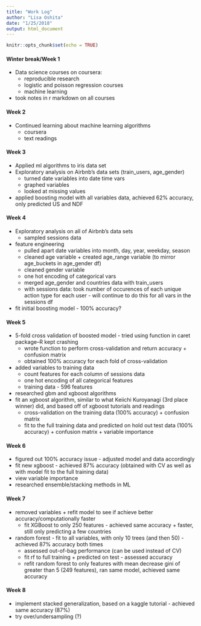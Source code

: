 ```yaml
---
title: "Work Log"
author: "Lisa Oshita"
date: "1/25/2018"
output: html_document
---
```


```r
knitr::opts_chunk$set(echo = TRUE)
```

#### Winter break/Week 1

* Data science courses on coursera: 
    + reproducible research
    + logistic and poisson regression courses
    + machine learning
* took notes in r markdown on all courses 

#### Week 2

* Continued learning about machine learning algorithms
    + coursera 
    + text readings 

#### Week 3 

* Applied ml algorithms to iris data set 
* Exploratory analysis on Airbnb's data sets (train_users, age_gender)
    + turned date variables into date time vars 
    + graphed variables 
    + looked at missing values 
* applied boosting model with all variables data, achieved 62% accuracy, only predicted US and NDF

#### Week 4 

* Exploratory analysis on all of Airbnb's data sets
    + sampled sessions data 
* feature engineering 
    + pulled apart date variables into month, day, year, weekday, season
    + cleaned age variable + created age_range variable (to mirror age_buckets in age_gender df) 
    + cleaned gender variable
    + one hot encoding of categorical vars 
    + merged age_gender and countries data with train_users 
    + with sessions data: took number of occurences of each unique action type for each user - will continue to do this for all vars in the sessions df 
* fit initial boosting model - 100% accuracy? 

#### Week 5

* 5-fold cross validation of boosted model - tried using function in caret package--R kept crashing 
    + wrote function to perform cross-validation and return accuracy + confusion matrix 
    + obtained 100% accuracy for each fold of cross-validation 
* added variables to training data 
    + count features for each column of sessions data
    + one hot encoding of all categorical features
    + training data - 596 features
* researched gbm and xgboost algorithms
* fit an xgboost algorithm, similar to what Keiichi Kuroyanagi (3rd place winner) did, and based off of xgboost tutorials and readings
    + cross-validation on the training data (100% accuracy) + confusion matrix
    + fit to the full training data and predicted on hold out test data (100% accuracy) + confusion matrix + variable importance
    
#### Week 6

* figured out 100% accuracy issue - adjusted model and data accordingly 
* fit new xgboost - achieved 87% accuracy (obtained with CV as well as with model fit to the full training data)
* view variable importance
* researched ensemble/stacking methods in ML 

#### Week 7 

* removed variables + refit model to see if achieve better accuracy/computationally faster
    + fit XGBoost to only 250 features - achieved same accuracy + faster, still only predicting a few countries 
* random forest - fit to all variables, with only 10 trees (and then 50) - achieved 87% accuracy both times 
    + assessed out-of-bag performance (can be used instead of CV)
    + fit rf to full training + predicted on test - assessed accuracy 
    + refit random forest to only features with mean decrease gini of greater than 5 (249 features), ran same model, achieved same accuracy 


#### Week 8 
* implement stacked generalization, based on a kaggle tutorial - achieved same accuracy (87%) 
* try over/undersampling (?)

